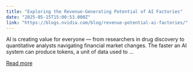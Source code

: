 ```yaml
---
title: "Exploring the Revenue-Generating Potential of AI Factories"
date: "2025-05-15T15:00:53.000Z"
link: "https://blogs.nvidia.com/blog/revenue-potential-ai-factories/"
---
```


AI is creating value for everyone — from researchers in drug discovery to quantitative analysts navigating financial market changes. The faster an AI system can produce tokens, a unit of data used to ...

[Read more](https://blogs.nvidia.com/blog/revenue-potential-ai-factories/)
